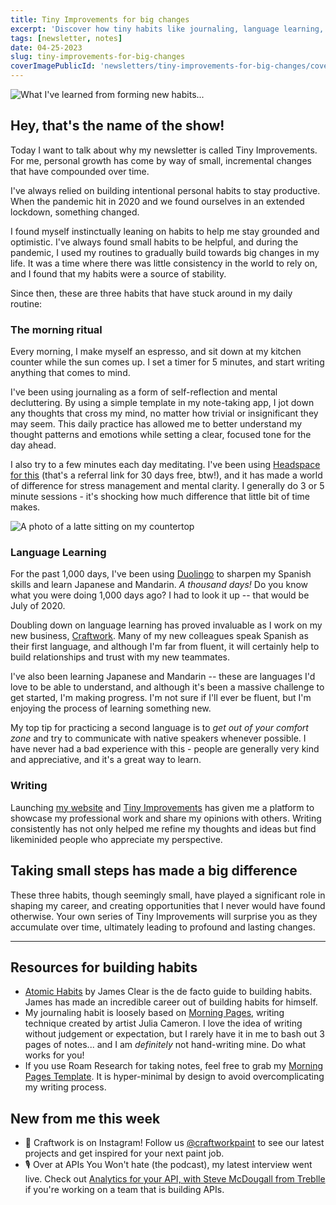 ```yaml
---
title: Tiny Improvements for big changes
excerpt: 'Discover how tiny habits like journaling, language learning, & writing helped me stay grounded during the pandemic & achieve personal growth.'
tags: [newsletter, notes]
date: 04-25-2023
slug: tiny-improvements-for-big-changes
coverImagePublicId: 'newsletters/tiny-improvements-for-big-changes/cover'
---
```


<Image
  publicId="newsletters/tiny-improvements-for-big-changes/cover"
  alt="What I've learned from forming new habits..."
/>

## Hey, that's the name of the show!

Today I want to talk about why my newsletter is called Tiny Improvements. For me, personal growth has come by way of small, incremental changes that have compounded over time.

I've always relied on building intentional personal habits to stay productive. When the pandemic hit in 2020 and we found ourselves in an extended lockdown, something changed.

I found myself instinctually leaning on habits to help me stay grounded and optimistic. I've always found small habits to be helpful, and during the pandemic, I used my routines to gradually build towards big changes in my life. It was a time where there was little consistency in the world to rely on, and I found that my habits were a source of stability.

Since then, these are three habits that have stuck around in my daily routine:

### The morning ritual

Every morning, I make myself an espresso, and sit down at my kitchen counter while the sun comes up. I set a timer for 5 minutes, and start writing anything that comes to mind.

I've been using journaling as a form of self-reflection and mental decluttering. By using a simple template in my note-taking app, I jot down any thoughts that cross my mind, no matter how trivial or insignificant they may seem. This daily practice has allowed me to better understand my thought patterns and emotions while setting a clear, focused tone for the day ahead.

I also try to a few minutes each day meditating. I've been using [Headspace for this](https://www.headspace.com/referral/z6jb3?slug=cebee0&audio=false) (that's a referral link for 30 days free, btw!), and it has made a world of difference for stress management and mental clarity. I generally do 3 or 5 minute sessions - it's shocking how much difference that little bit of time makes.

<Image
  publicId="newsletters/tiny-improvements-for-big-changes/morning-coffee"
  alt="A photo of a latte sitting on my countertop"
  caption="Many of my mornings start with a bit of coffee and a bit of writing."
/>

### Language Learning

For the past 1,000 days, I've been using [Duolingo](https://invite.duolingo.com/BDHTZTB5CWWKSRQUQARVC6SFNU?v=la) to sharpen my Spanish skills and learn Japanese and Mandarin. _A thousand days!_ Do you know what you were doing 1,000 days ago? I had to look it up -- that would be July of 2020.

Doubling down on language learning has proved invaluable as I work on my new business, [Craftwork](https://craftwork.com). Many of my new colleagues speak Spanish as their first language, and although I'm far from fluent, it will certainly help to build relationships and trust with my new teammates.

I've also been learning Japanese and Mandarin -- these are languages I'd love to be able to understand, and although it's been a massive challenge to get started, I'm making progress. I'm not sure if I'll ever be fluent, but I'm enjoying the process of learning something new.

My top tip for practicing a second language is to _get out of your comfort zone_ and try to communicate with native speakers whenever possible. I have never had a bad experience with this - people are generally very kind and appreciative, and it's a great way to learn.

### Writing

Launching [my website](https://mikebifulco.com) and [Tiny Improvements](https://mikebifulco.com/newsletter) has given me a platform to showcase my professional work and share my opinions with others. Writing consistently has not only helped me refine my thoughts and ideas but find likeminided people who appreciate my perspective.

## Taking small steps has made a big difference

These three habits, though seemingly small, have played a significant role in shaping my career, and creating opportunities that I never would have found otherwise. Your own series of Tiny Improvements will surprise you as they accumulate over time, ultimately leading to profound and lasting changes.

---

## Resources for building habits

- [Atomic Habits](https://amzn.to/3n33Ehe) by James Clear is the de facto guide to building habits. James has made an incredible career out of building habits for himself.
- My journaling habit is loosely based on [Morning Pages](https://juliacameronlive.com/basic-tools/morning-pages/), writing technique created by artist Julia Cameron. I love the idea of writing without judgement or expectation, but I rarely have it in me to bash out 3 pages of notes... and I am _definitely_ not hand-writing mine. Do what works for you!
- If you use Roam Research for taking notes, feel free to grab my [Morning Pages Template](https://gist.github.com/mbifulco/1357dde391d866c6a14d492b06414581). It is hyper-minimal by design to avoid overcomplicating my writing process.

## New from me this week

- 🎨 Craftwork is on Instagram! Follow us [@craftworkpaint](https://www.instagram.com/craftworkpaint) to see our latest projects and get inspired for your next paint job.
- 🎙️ Over at APIs You Won't hate (the podcast), my latest interview went live. Check out [Analytics for your API, with Steve McDougall from Treblle](https://apisyouwonthate.com/podcast/analytics-for-your-api-with-steve-mcdougall-from-treblle/) if you're working on a team that is building APIs.
